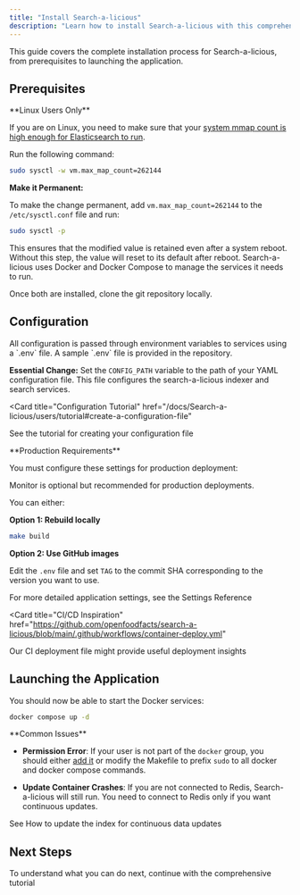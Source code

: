 ```yaml
---
title: "Install Search-a-licious"
description: "Learn how to install Search-a-licious with this comprehensive guide. It covers essential prerequisites like configuring mmap count and installing Docker, details on setting up your environment variables, and instructions for launching the application."
---
```



<Callout type="info">
  This guide covers the complete installation process for Search-a-licious, from
  prerequisites to launching the application.
</Callout>

## Prerequisites

<Steps>
<Step title="Configure mmap Count (Linux Only)">

<Callout type="warning">
**Linux Users Only**

If you are on Linux, you need to make sure that your [system mmap count is high enough for Elasticsearch to run](https://www.elastic.co/guide/en/elasticsearch/reference/current/vm-max-map-count.html).

</Callout>

Run the following command:

```bash title="Set mmap Count"
sudo sysctl -w vm.max_map_count=262144
```

**Make it Permanent:**

To make the change permanent, add `vm.max_map_count=262144` to the `/etc/sysctl.conf` file and run:

```bash title="Apply sysctl Changes"
sudo sysctl -p
```

<Callout type="info">
  This ensures that the modified value is retained even after a system reboot.
  Without this step, the value will reset to its default after reboot.
</Callout>

</Step>
<Step title="Install Docker and Docker Compose">

<Callout>
  Search-a-licious uses Docker and Docker Compose to manage the services it
  needs to run.
</Callout>

<Cards>
  <Card
    title="Docker"
    href="https://docs.docker.com/engine/install/"
    description="Container platform installation guide"
  />
  <Card
    title="Docker Compose"
    href="https://docs.docker.com/compose/install/"
    description="Container orchestration tool"
  />
</Cards>

Once both are installed, clone the git repository locally.

</Step>
</Steps>

## Configuration

<Callout type="info">
  All configuration is passed through environment variables to services using a
  `.env` file. A sample `.env` file is provided in the repository.
</Callout>

<Steps>
<Step title="Required Configuration">

**Essential Change:** Set the `CONFIG_PATH` variable to the path of your YAML configuration file. This file configures the search-a-licious indexer and search services.

<Card
  title="Configuration Tutorial"
  href="/docs/Search-a-licious/users/tutorial#create-a-configuration-file"
>
  See the tutorial for creating your configuration file
</Card>

</Step>
<Step title="Production Settings">

<Callout type="warning">
**Production Requirements**

You must configure these settings for production deployment:

</Callout>

<Cards>
  <Card title="RESTART_POLICY" description="Change to 'always'" />
  <Card
    title="COMPOSE_FILE"
    description="Set to 'docker-compose.yml;docker/prod.yml;docker/monitor.yml'"
  />
  <Card title="MEM_LIMIT" description="Set Elasticsearch memory limit" />
  <Card
    title="NGINX_BASIC_AUTH_USER_PASSWD"
    description="Configure authentication"
  />
</Cards>

<Callout type="info">
  Monitor is optional but recommended for production deployments.
</Callout>

</Step>
<Step title="Docker Images">

You can either:

**Option 1: Rebuild locally**

```bash title="Build Docker Images"
make build
```

**Option 2: Use GitHub images**

Edit the `.env` file and set `TAG` to the commit SHA corresponding to the version you want to use.

</Step>
</Steps>

<Card title="Reference Documentation" href="/docs/Search-a-licious/users/ref-settings">
  For more detailed application settings, see the Settings Reference
</Card>

<Card
  title="CI/CD Inspiration"
  href="https://github.com/openfoodfacts/search-a-licious/blob/main/.github/workflows/container-deploy.yml"
>
  Our CI deployment file might provide useful deployment insights
</Card>

## Launching the Application

<Callout type="info">
  You should now be able to start the Docker services:
</Callout>

```bash title="Start Docker Services"
docker compose up -d
```

<Callout type="warning">
**Common Issues**

- **Permission Error**: If your user is not part of the `docker` group, you should either [add it](https://docs.docker.com/engine/install/linux-postinstall/#manage-docker-as-a-non-root-user) or modify the Makefile to prefix `sudo` to all docker and docker compose commands.

- **Update Container Crashes**: If you are not connected to Redis, Search-a-licious will still run. You need to connect to Redis only if you want continuous updates.

</Callout>

<Card title="Continuous Updates" href="/docs/Search-a-licious/users/how-to-update-index">
  See How to update the index for continuous data updates
</Card>

## Next Steps

<Card title="Tutorial" href="/docs/Search-a-licious/users/tutorial">
  To understand what you can do next, continue with the comprehensive tutorial
</Card>
